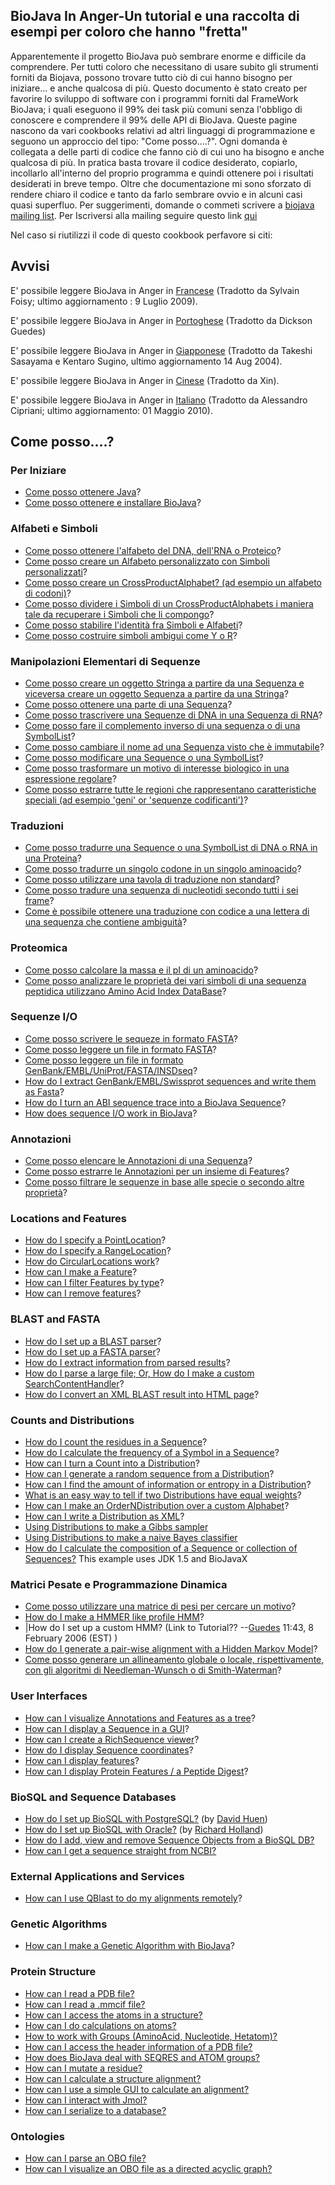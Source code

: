 ==BioJava In Anger-Un tutorial e una raccolta di esempi per coloro che hanno "fretta"==

Apparentemente il progetto BioJava può sembrare enorme e difficile da comprendere. Per tutti coloro che necessitano di usare subito gli strumenti forniti da Biojava, possono trovare tutto ciò di cui hanno bisogno per iniziare... e anche qualcosa di più. Questo documento è stato creato per favorire lo sviluppo di software con i programmi forniti dal FrameWork BioJava; i quali eseguono il 99% dei task più comuni senza l'obbligo di conoscere e comprendere il 99% delle API di BioJava. Queste pagine nascono da vari cookbooks relativi ad altri linguaggi di programmazione e seguono un approccio del tipo: "Come posso....?". Ogni domanda è collegata a delle parti di codice che fanno ciò di cui uno ha bisogno e anche qualcosa di più. In pratica basta trovare il codice desiderato, copiarlo, incollarlo all'interno del proprio programma e quindi ottenere poi i risultati desiderati in breve tempo. Oltre che documentazione mi sono sforzato di rendere chiaro il codice e tanto da farlo sembrare ovvio e in alcuni casi quasi superfluo.
Per suggerimenti, domande o commeti scrivere a [mailto:biojava-l@biojava.org biojava mailing list]. Per Iscriversi alla mailing
seguire questo link [http://biojava.org/mailman/listinfo/biojava-l qui]

Nel caso si riutilizzi il code di questo cookbook perfavore si citi:

{{Reference}}

== Avvisi==

E' possibile leggere BioJava in Anger in [[Biojava:CookbookFrench|Francese]] (Tradotto da Sylvain Foisy; ultimo aggiornamento : 9 Luglio 2009).

E' possibile leggere BioJava in Anger in [[Biojava:CookbookPortuguese|Portoghese]] (Tradotto da Dickson Guedes)

E' possibile leggere BioJava in Anger in [http://www.geocities.jp/bio_portal/bj_in_anger_ja/ Giapponese] (Tradotto da Takeshi Sasayama e Kentaro Sugino, ultimo aggiornamento 14 Aug 2004).

E' possibile leggere BioJava in Anger in [http://www.cbi.pku.edu.cn/chinese/documents/PUMA/biojava/index-cn.html Cinese] (Tradotto da Xin).

E' possibile leggere BioJava in Anger in [[Biojava:CookBookItaliano|Italiano]] (Tradotto da Alessandro Cipriani; ultimo aggiornamento: 01 Maggio 2010).

== Come posso....? ==

=== Per Iniziare ===

* [http://java.sun.com/javase/downloads/index.jsp Come posso ottenere Java]?
* [[BioJava:CookBookItaliano:GetStarted|Come posso ottenere e installare BioJava]]?

=== Alfabeti e Simboli ===

* [[Biojava:CookBookItaliano:Alphabets|Come posso ottenere l'alfabeto del DNA, dell'RNA o Proteico]]?
* [[Biojava:CookBookItaliano:Alphabets:Custom|Come posso creare un Alfabeto personalizzato con Simboli personalizzati]]?
* [[Biojava:CookBookItaliano:Alphabets:CrossProduct|Come posso creare un CrossProductAlphabet? (ad esempio un alfabeto di codoni)]]?
* [[Biojava:CookBookItaliano:Alphabets:Component|Come posso dividere i Simboli di un  CrossProductAlphabets i maniera tale da recuperare i Simboli che li compongo]]?
* [[Biojava:CookBookItaliano:Alphabets:Canonical|Come posso stabilire l'identità fra Simboli e Alfabeti]]?
* [[Biojava:CookBookItaliano:Alphabets:Ambiguous|Come posso costruire simboli ambigui come Y o R]]?

=== Manipolazioni Elementari di Sequenze ===

* [[Biojava:CookBookItaliano:Sequence|Come posso creare un oggetto Stringa a partire da una Sequenza e viceversa creare un oggetto Sequenza a partire da una Stringa]]?
* [[Biojava:CookBookItaliano:Sequence:SubSequence|Come posso ottenere una parte di una Sequenza]]?
* [[Biojava:CookBookItaliano:Sequence:Transcribe|Come posso trascrivere una Sequenze di DNA in una Sequenza di RNA]]?
* [[Biojava:CookBookItaliano:Sequence:Reverse|Come posso fare il complemento inverso di una sequenza o di una SymbolList]]?
* [[Biojava:CookBookItaliano:Sequence:ChangeName|Come posso cambiare il nome ad una Sequenza visto che è immutabile]]?
* [[Biojava:CookBookItaliano:Sequence:Edit|Come posso modificare una Sequence o una SymbolList]]?
* [[Biojava:CookBookItaliano:Sequence:Regex|Come posso trasformare un motivo di interesse biologico in una espressione regolare]]?
* [[Biojava:CookBookItaliano:Sequence:ExtractGeneRegions|Come posso estrarre tutte le regioni che rappresentano caratteristiche speciali (ad esempio 'geni' or 'sequenze codificanti')]]?

=== Traduzioni===

* [[Biojava:CookBookItaliano:Translation|Come posso tradurre una Sequence o una SymbolList di DNA o RNA in una Proteina]]?
* [[Biojava:CookBookItaliano:Translation:Single|Come posso tradurre un singolo codone in un singolo aminoacido]]?
* [[Biojava:CookBookItaliano:Translation:NonStandart|Come posso utilizzare una tavola di traduzione non standard]]?
* [[Biojava:CookBookItaliano:Translation:SixFrames|Come posso tradure una sequenza di nucleotidi secondo tutti i sei frame]]?
* [[Biojava:CookBookItaliano:Translation:OneLetterAmbi|Come è possibile ottenere una traduzione con codice a una lettera di una sequenza  che contiene ambiguità]]?

=== Proteomica ===

* [[Biojava:CookBookItaliano:Proteomics|Come posso calcolare la massa e il pI di un aminoacido]]?
* [[Biojava:CookBookItaliano:Proteomics:AAindex|Come posso analizzare le proprietà dei vari simboli di una sequenza peptidica utilizzano Amino Acid Index DataBase]]?

=== Sequenze I/O ===

* [[Biojava:CookBookItaliano:SeqIO:WriteInFasta|Come posso scrivere le sequeze in formato FASTA]]?
* [[Biojava:CookBookItaliano:SeqIO:ReadFasta| Come posso leggere un file in formato FASTA]]?
* [[Biojava:CookBookItaliano:SeqIO:ReadGES|Come posso leggere un file in formato GenBank/EMBL/UniProt/FASTA/INSDseq]]?
* [[Biojava:Cookbook:SeqIO:GBtoFasta|How do I extract GenBank/EMBL/Swissprot sequences and write them as Fasta]]?
* [[Biojava:Cookbook:SeqIO:ABItoSequence|How do I turn an ABI sequence trace into a BioJava Sequence]]?
* [[Biojava:Cookbook:SeqIO:Echo|How does sequence I/O work in BioJava]]?

=== Annotazioni ===

* [[BioJava:CookBookItaliano:Annotations:List|Come posso elencare le Annotazioni di una Sequenza]]?
* [[BioJava:CookBookItaliano:Annotations:List2|Come posso estrarre le Annotazioni per un insieme di Features]]? 
* [[BioJava:CookBookItaliano:Annotations:Filter|Come posso filtrare le sequenze in base alle specie o secondo altre proprietà]]?

=== Locations and Features ===

* [[BioJava:Cookbook:Locations:Point|How do I specify a PointLocation]]?
* [[BioJava:Cookbook:Locations:Range|How do I specify a RangeLocation]]?
* [[BioJava:Cookbook:Locations:Circular|How do CircularLocations work]]?
* [[BioJava:Cookbook:Locations:Feature|How can I make a Feature]]?
* [[BioJava:Cookbook:Locations:Filter|How can I filter Features by type]]?
* [[BioJava:Cookbook:Locations:Remove|How can I remove features]]?

=== BLAST and FASTA ===

* [[BioJava:CookBook:Blast:Parser|How do I set up a BLAST parser]]?
* [[BioJava:CookBook:Fasta:Parser|How do I set up a FASTA parser]]?
* [[BioJava:CookBook:Blast:Extract|How do I extract information from parsed results]]?
* [[BioJava:CookBook:Blast:Echo|How do I parse a large file; Or, How do I make a custom SearchContentHandler]]?
* [[BioJava:CookBook:Blast:XML|How do I convert an XML BLAST result into HTML page]]?

=== Counts and Distributions ===

* [[BioJava:CookBook:Count:Residues|How do I count the residues in a Sequence]]?
* [[BioJava:CookBook:Count:Frequency|How do I calculate the frequency of a Symbol in a Sequence]]?
* [[BioJava:CookBook:Count:ToDistrib|How can I turn a Count into a Distribution]]?
* [[BioJava:CookBook:Distribution:RandomSeqs|How can I generate a random sequence from a Distribution]]?
* [[BioJava:CookBook:Distribution:Entropy|How can I find the amount of information or entropy in a Distribution]]?
* [[BioJava:CookBook:Distribution:Emission|What is an easy way to tell if two Distributions have equal weights]]?
* [[BioJava:CookBook:Distribution:Custom|How can I make an OrderNDistribution over a custom Alphabet]]?
* [[BioJava:CookBook:Distribution:XML|How can I write a Distribution as XML]]?
* [[BioJava:CookBook:Distribution:Gibbs|Using Distributions to make a Gibbs sampler]]
* [[BioJava:CookBook:Distribution:Bayes|Using Distributions to make a naive Bayes classifier]]
* [[Biojava:CookBook:Distribution:Composition|How do I calculate the composition of a Sequence or collection of Sequences?]] This example uses JDK 1.5 and BioJavaX

=== Matrici Pesate e Programmazione Dinamica ===

* [[BioJava:CookBook:DP:WeightMatrix|Come posso utilizzare una matrice di pesi per cercare un motivo]]?
* [[BioJava:CookBook:DP:HMM|How do I make a HMMER like profile HMM]]?
* |How do I set up a custom HMM? (Link to Tutorial?? --[[User:Guedes|Guedes]] 11:43, 8 February 2006 (EST) )
* [[BioJava:CookBook:DP:PairWise|How do I generate a pair-wise alignment with a Hidden Markov Model]]?
* [[BioJava:CookbookItaliano:DP:PairWise2|Come posso generare un allineamento globale o locale, rispettivamente, con gli algoritmi di Needleman-Wunsch o di Smith-Waterman]]?

=== User Interfaces ===

* [[BioJava:CookBook:Interfaces:ViewAsTree|How can I visualize Annotations and Features as a tree]]?
* [[BioJava:CookBook:Interfaces:ViewInGUI|How can I display a Sequence in a GUI]]?
* [[BioJava:CookBook:Interfaces:ViewInGUI2|How can I create a RichSequence viewer]]?
* [[BioJava:CookBook:Interfaces:Coordinates|How do I display Sequence coordinates]]?
* [[BioJava:CookBook:Interfaces:Features|How can I display features]]?
* [[BioJava:CookBook:Interfaces:ProteinPeptideFeatures|How can I display Protein Features / a Peptide Digest]]?

=== BioSQL and Sequence Databases ===

* [[BioJava:CookBook:BioSQL:SetupPostGre|How do I set up BioSQL with PostgreSQL?]] (by [[User:David|David Huen]])
* [[BioJava:CookBook:BioSQL:SetupOracle|How do I set up BioSQL with Oracle?]] (by [[User:Richard|Richard Holland]])
* [[BioJava:CookBook:BioSQL:Manage|How do I add, view and remove Sequence Objects from a BioSQL DB?]]
* [[BioJava:CookBook:ExternalSources:NCBIFetch|How can I get a sequence straight from NCBI?]]

=== External Applications and Services ===

* [[BioJava:CookBook:Services:Qblast|How can I use QBlast to do my alignments remotely]]?

=== Genetic Algorithms ===

* [[BioJava:CookBook:GA|How can I make a Genetic Algorithm with BioJava]]?

=== Protein Structure ===

* [[BioJava:CookBook:PDB:read|How can I read a PDB file?]]
* [[BioJava:CookBook:PDB:mmcif|How can I read a .mmcif file?]]
* [[BioJava:CookBook:PDB:atoms|How can I access the atoms in a structure?]]
* [[BioJava:CookBook:PDB:atomsCalc|How can I do calculations on atoms?]]
* [[BioJava:CookBook:PDB:groups|How to work with Groups (AminoAcid, Nucleotide, Hetatom)?]]
* [[BioJava:CookBook:PDB:header|How can I access the header information of a PDB file?]]
* [[BioJava:CookBook:PDB:seqres|How does BioJava deal with SEQRES and ATOM groups?]]
* [[BioJava:CookBook:PDB:mutate|How can I mutate a residue?]]
* [[BioJava:CookBook:PDB:align|How can I calculate a structure alignment?]]
* [[BioJava:CookBook:PDB:alignGUI|How can I use a simple GUI to calculate an alignment?]]
* [[BioJava:CookBook:PDB:Jmol|How can I interact with Jmol?]]
* [[BioJava:CookBook:PDB:hibernate|How can I serialize to a database?]]

=== Ontologies ===
* [[BioJava:CookBook:OBO:parse|How can I parse an OBO file?]]
* [[BioJava:CookBook:OBO:visualize|How can I visualize an OBO file as a directed acyclic graph?]]